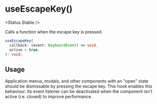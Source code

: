 
# useEscapeKey()

<Status.Stable />

Calls a function when the escape key is pressed.

<Story id="hooks-useescapekey--example" />

```ts
useEscapeKey(
  callback: (event: KeyboardEvent) => void,
  active = true,
): void;
```

## Usage

Application menus, modals, and other components with an "open" state should be dismissable by pressing the escape key. This hook enables this behaviour. Its event listener can be deactivated when the component isn't active (i.e. closed) to improve performance.
